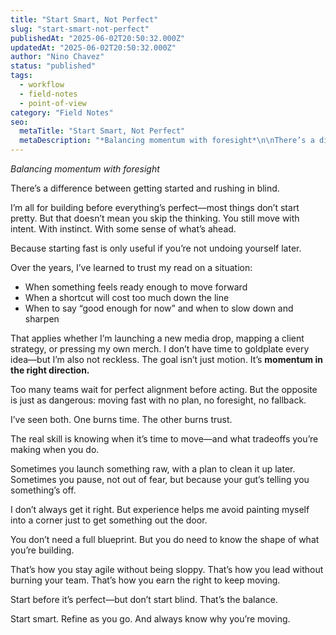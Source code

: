 ```yaml
---
title: "Start Smart, Not Perfect"
slug: "start-smart-not-perfect"
publishedAt: "2025-06-02T20:50:32.000Z"
updatedAt: "2025-06-02T20:50:32.000Z"
author: "Nino Chavez"
status: "published"
tags:
  - workflow
  - field-notes
  - point-of-view
category: "Field Notes"
seo:
  metaTitle: "Start Smart, Not Perfect"
  metaDescription: "*Balancing momentum with foresight*\n\nThere’s a difference between getting started and rushing in blind.\n\nI’m all for building before everything’s perfect—most t"
---
```


*Balancing momentum with foresight*

There’s a difference between getting started and rushing in blind.

I’m all for building before everything’s perfect—most things don’t start pretty. But that doesn’t mean you skip the thinking. You still move with intent. With instinct. With some sense of what’s ahead.

Because starting fast is only useful if you’re not undoing yourself later.

Over the years, I’ve learned to trust my read on a situation:

- When something feels ready enough to move forward
- When a shortcut will cost too much down the line
- When to say “good enough for now” and when to slow down and sharpen

That applies whether I’m launching a new media drop, mapping a client strategy, or pressing my own merch. I don’t have time to goldplate every idea—but I’m also not reckless. The goal isn’t just motion. It’s **momentum in the right direction.**

Too many teams wait for perfect alignment before acting.
But the opposite is just as dangerous: moving fast with no plan, no foresight, no fallback.

I’ve seen both.
One burns time.
The other burns trust.

The real skill is knowing when it’s time to move—and what tradeoffs you’re making when you do.

Sometimes you launch something raw, with a plan to clean it up later.
Sometimes you pause, not out of fear, but because your gut’s telling you something’s off.

I don’t always get it right. But experience helps me avoid painting myself into a corner just to get something out the door.

You don’t need a full blueprint.
But you do need to know the shape of what you’re building.

That’s how you stay agile without being sloppy. That’s how you lead without burning your team. That’s how you earn the right to keep moving.

Start before it’s perfect—but don’t start blind.
That’s the balance.

Start smart.
Refine as you go.
And always know why you’re moving.
